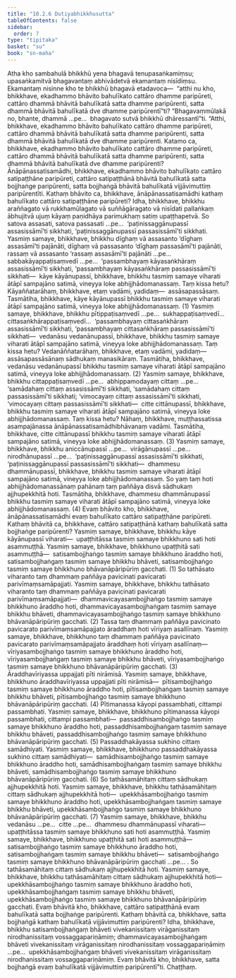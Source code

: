 ```yaml
---
title: "10.2.6 Dutiyabhikkhusutta"
tableOfContents: false
sidebar:
  order: 7
type: "tipitaka"
basket: "su"
book: "sn-maha"
---
```



<DynamicBreadcrumb />

<Division number="992" book="sn-maha">

<Paragraph number="1760" book="sn-maha">
Atha kho sambahulā bhikkhū yena bhagavā tenupasaṅkamiṃsu; upasaṅkamitvā bhagavantaṃ abhivādetvā ekamantaṃ nisīdiṃsu. Ekamantaṃ nisinne kho te bhikkhū bhagavā etadavoca—  “atthi nu kho, bhikkhave, ekadhammo bhāvito bahulīkato cattāro dhamme paripūreti, cattāro dhammā bhāvitā bahulīkatā satta dhamme paripūrenti, satta dhammā bhāvitā bahulīkatā dve dhamme paripūrentī”ti? “Bhagavaṃmūlakā no, bhante, dhammā …pe…  bhagavato sutvā bhikkhū dhāressantī”ti. “Atthi, bhikkhave, ekadhammo bhāvito bahulīkato cattāro dhamme paripūreti, cattāro dhammā bhāvitā bahulīkatā satta dhamme paripūrenti, satta dhammā bhāvitā bahulīkatā dve dhamme paripūrenti.
</Paragraph>

<Paragraph number="1761" book="sn-maha">
Katamo ca, bhikkhave, ekadhammo bhāvito bahulīkato cattāro dhamme paripūreti, cattāro dhammā bhāvitā bahulīkatā satta dhamme paripūrenti, satta dhammā bhāvitā bahulīkatā dve dhamme paripūrenti? Ānāpānassatisamādhi, bhikkhave, ekadhammo bhāvito bahulīkato cattāro satipaṭṭhāne paripūreti, cattāro satipaṭṭhānā bhāvitā bahulīkatā satta bojjhaṅge paripūrenti, satta bojjhaṅgā bhāvitā bahulīkatā vijjāvimuttiṃ paripūrentīti.
</Paragraph>

<Paragraph number="1762" book="sn-maha">
Kathaṃ bhāvito ca, bhikkhave, ānāpānassatisamādhi kathaṃ bahulīkato cattāro satipaṭṭhāne paripūreti? Idha, bhikkhave, bhikkhu araññagato vā rukkhamūlagato vā suññāgāragato vā nisīdati pallaṅkaṃ ābhujitvā ujuṃ kāyaṃ paṇidhāya parimukhaṃ satiṃ upaṭṭhapetvā. So satova assasati, satova passasati …pe…  ‘paṭinissaggānupassī assasissāmī’ti sikkhati, ‘paṭinissaggānupassī passasissāmī’ti sikkhati.
</Paragraph>

<Paragraph number="1763" book="sn-maha">
Yasmiṃ samaye, bhikkhave, bhikkhu dīghaṃ vā assasanto ‘dīghaṃ assasāmī’ti pajānāti, dīghaṃ vā passasanto ‘dīghaṃ passasāmī’ti pajānāti, rassaṃ vā assasanto ‘rassaṃ assasāmī’ti pajānāti …pe…  sabbakāyappaṭisaṃvedī …pe…  ‘passambhayaṃ kāyasaṅkhāraṃ assasissāmī’ti sikkhati, ‘passambhayaṃ kāyasaṅkhāraṃ passasissāmī’ti sikkhati—  kāye kāyānupassī, bhikkhave, bhikkhu tasmiṃ samaye viharati ātāpī sampajāno satimā, vineyya loke abhijjhādomanassaṃ. Taṃ kissa hetu? Kāyaññatarāhaṃ, bhikkhave, etaṃ vadāmi, yadidaṃ—  assāsapassāsaṃ. Tasmātiha, bhikkhave, kāye kāyānupassī bhikkhu tasmiṃ samaye viharati ātāpī sampajāno satimā, vineyya loke abhijjhādomanassaṃ. (1)
</Paragraph>

<Paragraph number="1764" book="sn-maha">
Yasmiṃ samaye, bhikkhave, bhikkhu pītippaṭisaṃvedī …pe…  sukhappaṭisaṃvedī…  cittasaṅkhārappaṭisaṃvedī…  ‘passambhayaṃ cittasaṅkhāraṃ assasissāmī’ti sikkhati, ‘passambhayaṃ cittasaṅkhāraṃ passasissāmī’ti sikkhati—  vedanāsu vedanānupassī, bhikkhave, bhikkhu tasmiṃ samaye viharati ātāpī sampajāno satimā, vineyya loke abhijjhādomanassaṃ. Taṃ kissa hetu? Vedanāññatarāhaṃ, bhikkhave, etaṃ vadāmi, yadidaṃ—  assāsapassāsānaṃ sādhukaṃ manasikāraṃ. Tasmātiha, bhikkhave, vedanāsu vedanānupassī bhikkhu tasmiṃ samaye viharati ātāpī sampajāno satimā, vineyya loke abhijjhādomanassaṃ. (2)
</Paragraph>

<Paragraph number="1765" book="sn-maha">
Yasmiṃ samaye, bhikkhave, bhikkhu cittappaṭisaṃvedī …pe…  abhippamodayaṃ cittaṃ …pe…  ‘samādahaṃ cittaṃ assasissāmī’ti sikkhati, ‘samādahaṃ cittaṃ passasissāmī’ti sikkhati; ‘vimocayaṃ cittaṃ assasissāmī’ti sikkhati, ‘vimocayaṃ cittaṃ passasissāmī’ti sikkhati—  citte cittānupassī, bhikkhave, bhikkhu tasmiṃ samaye viharati ātāpī sampajāno satimā, vineyya loke abhijjhādomanassaṃ. Taṃ kissa hetu? Nāhaṃ, bhikkhave, muṭṭhassatissa asampajānassa ānāpānassatisamādhibhāvanaṃ vadāmi. Tasmātiha, bhikkhave, citte cittānupassī bhikkhu tasmiṃ samaye viharati ātāpī sampajāno satimā, vineyya loke abhijjhādomanassaṃ. (3)
</Paragraph>

<Paragraph number="1766" book="sn-maha">
Yasmiṃ samaye, bhikkhave, bhikkhu aniccānupassī …pe…  virāgānupassī …pe…  nirodhānupassī …pe…  ‘paṭinissaggānupassī assasissāmī’ti sikkhati, ‘paṭinissaggānupassī passasissāmī’ti sikkhati—  dhammesu dhammānupassī, bhikkhave, bhikkhu tasmiṃ samaye viharati ātāpī sampajāno satimā, vineyya loke abhijjhādomanassaṃ. So yaṃ taṃ hoti abhijjhādomanassānaṃ pahānaṃ taṃ paññāya disvā sādhukaṃ ajjhupekkhitā hoti. Tasmātiha, bhikkhave, dhammesu dhammānupassī bhikkhu tasmiṃ samaye viharati ātāpī sampajāno satimā, vineyya loke abhijjhādomanassaṃ. (4)
</Paragraph>

<Paragraph number="1767" book="sn-maha">
Evaṃ bhāvito kho, bhikkhave, ānāpānassatisamādhi evaṃ bahulīkato cattāro satipaṭṭhāne paripūreti.
</Paragraph>

<Paragraph number="1768" book="sn-maha">
Kathaṃ bhāvitā ca, bhikkhave, cattāro satipaṭṭhānā kathaṃ bahulīkatā satta bojjhaṅge paripūrenti? Yasmiṃ samaye, bhikkhave, bhikkhu kāye kāyānupassī viharati—  upaṭṭhitāssa tasmiṃ samaye bhikkhuno sati hoti asammuṭṭhā. Yasmiṃ samaye, bhikkhave, bhikkhuno upaṭṭhitā sati asammuṭṭhā—  satisambojjhaṅgo tasmiṃ samaye bhikkhuno āraddho hoti, satisambojjhaṅgaṃ tasmiṃ samaye bhikkhu bhāveti, satisambojjhaṅgo tasmiṃ samaye bhikkhuno bhāvanāpāripūriṃ gacchati. (1)
</Paragraph>

<Paragraph number="1769" book="sn-maha">
So tathāsato viharanto taṃ dhammaṃ paññāya pavicinati pavicarati parivīmaṃsamāpajjati. Yasmiṃ samaye, bhikkhave, bhikkhu tathāsato viharanto taṃ dhammaṃ paññāya pavicinati pavicarati parivīmaṃsamāpajjati—  dhammavicayasambojjhaṅgo tasmiṃ samaye bhikkhuno āraddho hoti, dhammavicayasambojjhaṅgaṃ tasmiṃ samaye bhikkhu bhāveti, dhammavicayasambojjhaṅgo tasmiṃ samaye bhikkhuno bhāvanāpāripūriṃ gacchati. (2)
</Paragraph>

<Paragraph number="1770" book="sn-maha">
Tassa taṃ dhammaṃ paññāya pavicinato pavicarato parivīmaṃsamāpajjato āraddhaṃ hoti vīriyaṃ asallīnaṃ. Yasmiṃ samaye, bhikkhave, bhikkhuno taṃ dhammaṃ paññāya pavicinato pavicarato parivīmaṃsamāpajjato āraddhaṃ hoti vīriyaṃ asallīnaṃ—  vīriyasambojjhaṅgo tasmiṃ samaye bhikkhuno āraddho hoti, vīriyasambojjhaṅgaṃ tasmiṃ samaye bhikkhu bhāveti, vīriyasambojjhaṅgo tasmiṃ samaye bhikkhuno bhāvanāpāripūriṃ gacchati. (3)
</Paragraph>

<Paragraph number="1771" book="sn-maha">
Āraddhavīriyassa uppajjati pīti nirāmisā. Yasmiṃ samaye, bhikkhave, bhikkhuno āraddhavīriyassa uppajjati pīti nirāmisā—  pītisambojjhaṅgo tasmiṃ samaye bhikkhuno āraddho hoti, pītisambojjhaṅgaṃ tasmiṃ samaye bhikkhu bhāveti, pītisambojjhaṅgo tasmiṃ samaye bhikkhuno bhāvanāpāripūriṃ gacchati. (4)
</Paragraph>

<Paragraph number="1772" book="sn-maha">
Pītimanassa kāyopi passambhati, cittampi passambhati. Yasmiṃ samaye, bhikkhave, bhikkhuno pītimanassa kāyopi passambhati, cittampi passambhati—  passaddhisambojjhaṅgo tasmiṃ samaye bhikkhuno āraddho hoti, passaddhisambojjhaṅgaṃ tasmiṃ samaye bhikkhu bhāveti, passaddhisambojjhaṅgo tasmiṃ samaye bhikkhuno bhāvanāpāripūriṃ gacchati. (5)
</Paragraph>

<Paragraph number="1773" book="sn-maha">
Passaddhakāyassa sukhino cittaṃ samādhiyati. Yasmiṃ samaye, bhikkhave, bhikkhuno passaddhakāyassa sukhino cittaṃ samādhiyati—  samādhisambojjhaṅgo tasmiṃ samaye bhikkhuno āraddho hoti, samādhisambojjhaṅgaṃ tasmiṃ samaye bhikkhu bhāveti, samādhisambojjhaṅgo tasmiṃ samaye bhikkhuno bhāvanāpāripūriṃ gacchati. (6)
</Paragraph>

<Paragraph number="1774" book="sn-maha">
So tathāsamāhitaṃ cittaṃ sādhukaṃ ajjhupekkhitā hoti. Yasmiṃ samaye, bhikkhave, bhikkhu tathāsamāhitaṃ cittaṃ sādhukaṃ ajjhupekkhitā hoti—  upekkhāsambojjhaṅgo tasmiṃ samaye bhikkhuno āraddho hoti, upekkhāsambojjhaṅgaṃ tasmiṃ samaye bhikkhu bhāveti, upekkhāsambojjhaṅgo tasmiṃ samaye bhikkhuno bhāvanāpāripūriṃ gacchati. (7)
</Paragraph>

<Paragraph number="1775" book="sn-maha">
Yasmiṃ samaye, bhikkhave, bhikkhu vedanāsu …pe…  citte …pe…  dhammesu dhammānupassī viharati—  upaṭṭhitāssa tasmiṃ samaye bhikkhuno sati hoti asammuṭṭhā. Yasmiṃ samaye, bhikkhave, bhikkhuno upaṭṭhitā sati hoti asammuṭṭhā—  satisambojjhaṅgo tasmiṃ samaye bhikkhuno āraddho hoti, satisambojjhaṅgaṃ tasmiṃ samaye bhikkhu bhāveti—  satisambojjhaṅgo tasmiṃ samaye bhikkhuno bhāvanāpāripūriṃ gacchati …pe… .
</Paragraph>

<Paragraph number="1776" book="sn-maha">
So tathāsamāhitaṃ cittaṃ sādhukaṃ ajjhupekkhitā hoti. Yasmiṃ samaye, bhikkhave, bhikkhu tathāsamāhitaṃ cittaṃ sādhukaṃ ajjhupekkhitā hoti—  upekkhāsambojjhaṅgo tasmiṃ samaye bhikkhuno āraddho hoti, upekkhāsambojjhaṅgaṃ tasmiṃ samaye bhikkhu bhāveti, upekkhāsambojjhaṅgo tasmiṃ samaye bhikkhuno bhāvanāpāripūriṃ gacchati. Evaṃ bhāvitā kho, bhikkhave, cattāro satipaṭṭhānā evaṃ bahulīkatā satta bojjhaṅge paripūrenti.
</Paragraph>

<Paragraph number="1777" book="sn-maha">
Kathaṃ bhāvitā ca, bhikkhave, satta bojjhaṅgā kathaṃ bahulīkatā vijjāvimuttiṃ paripūrenti? Idha, bhikkhave, bhikkhu satisambojjhaṅgaṃ bhāveti vivekanissitaṃ virāganissitaṃ nirodhanissitaṃ vossaggapariṇāmiṃ; dhammavicayasambojjhaṅgaṃ bhāveti vivekanissitaṃ virāganissitaṃ nirodhanissitaṃ vossaggapariṇāmiṃ …pe…  upekkhāsambojjhaṅgaṃ bhāveti vivekanissitaṃ virāganissitaṃ nirodhanissitaṃ vossaggapariṇāmiṃ. Evaṃ bhāvitā kho, bhikkhave, satta bojjhaṅgā evaṃ bahulīkatā vijjāvimuttiṃ paripūrentī”ti.

</Paragraph>
</Division>

<Paragraph number="1778" type="center" book="sn-maha">
Chaṭṭhaṃ.
</Paragraph>